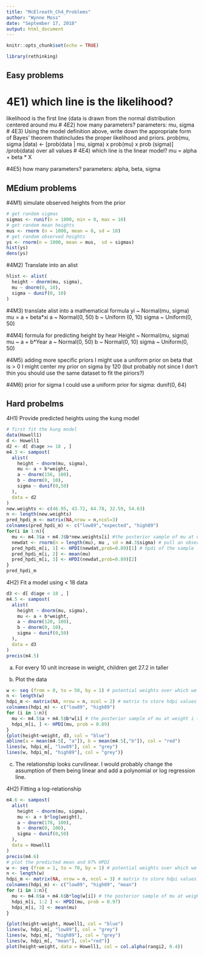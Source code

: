 ```yaml
---
title: "McElreath_Ch4_Problems"
author: "Wynne Moss"
date: "September 17, 2018"
output: html_document
---
```


```r
knitr::opts_chunk$set(echo = TRUE)
```

```r
library(rethinking)
```


## Easy problems
# 4E1) which line is the likelihood?
likelihood is the first line (data is drawn from the normal distribution centered around mu
# 4E2) how many parameters?
parameters: mu, sigma
# 4E3) Using the model definition above, write down the appropriate form of Bayes’ theorem thatincludes the proper likelihood and priors.
prob(mu, sigma |data) <- [prob(data | mu, sigma) x prob(mu) x prob (sigma)] /prob(data) over all values
# 4E4) which line is the linear model?
mu = alpha + beta * X

#4E5) how many parameters?
parameters: alpha, beta, sigma

## MEdium problems
#4M1) simulate observed heights from the prior
```r
# get random sigmas
sigmas <- runif(n = 1000, min = 0, max = 10)
# get random mean heights
mus <- rnorm (n = 1000, mean = 0, sd = 10)
# get random observed heights
ys <- rnorm(n = 1000, mean = mus,  sd = sigmas)
hist(ys)
dens(ys)
```

#4M2) Translate into an alist
```r
hlist <- alist(
  height ~ dnorm(mu, sigma), 
  mu ~ dnorm(0, 10),
  sigma ~ dunif(0, 10)
)
```

#4M3) translate alist into a mathematical formula
yi ~ Normal(mu, sigma)
mu = a + beta*xi
a ~ Normal(0, 50)
b ~ Uniform (0, 10)
sigma ~ Uniform(0, 50)

#4M4) formula for predicting height by hear
Height ~ Normal(mu, sigma)
mu ~ a + b*Year
a ~ Normal(0, 50)
b ~ Normal(0, 10)
sigma ~ Uniform(0, 50)

#4M5) adding more specific priors
I might use a uniform prior on beta that is  > 0
I might center my prior on sigma by 120 (but probably not since I don't thin you should use the same dataset to fit the piriors?)

#4M6) prior for sigma
I could use a uniform prior for sigma: dunif(0, 64)

## Hard probelms
4H1) Provide predicted heights using the kung model 
```r
# first fit the kung model
data(Howell1)
d <- Howell1
d2 <- d[ d$age >= 18 , ]
m4.3 <- sampost(
  alist(
    height ~ dnorm(mu, sigma),
    mu <- a + b*weight,
    a ~ dnorm(156, 100),
    b ~ dnorm(0, 10),
    sigma ~ dunif(0,50)
  ),
  data = d2
)
new.weights <- c(46.95, 43.72, 64.78, 32.59, 54.63)
n <- length(new.weights)
pred_hpdi_m <- matrix(NA,nrow = n,ncol=3)
colnames(pred_hpdi_m) <- c("low89","expected", "high89")
for(i in 1:n){
  mu <- m4.3$a + m4.3$b*new.weights[i] #the posterior sample of mu at weight w 
  newdat <- rnorm(n = length(mu), mu , sd = m4.3$sigma) # pull an observation from each value of sigma
  pred_hpdi_m[i, 1] <- HPDI(newdat,prob=0.89)[1] # hpdi of the sample 
  pred_hpdi_m[i, 2] <- mean(mu)
  pred_hpdi_m[i, 3] <- HPDI(newdat,prob=0.89)[2]
}
pred_hpdi_m
```

4H2) Fit a model using < 18 data
```r
d3 <- d[ d$age < 18 , ]
m4.5 <- sampost(
  alist(
    height ~ dnorm(mu, sigma),
    mu <- a + b*weight,
    a ~ dnorm(120, 100),
    b ~ dnorm(0, 10),
    sigma ~ dunif(0,50)
  ),
  data = d3
)
precis(m4.5)
```

(a) For every 10 unit increase in weight, children get 27.2 in taller

(b) Plot the data
```r
w <- seq (from = 0, to = 50, by = 1) # potential weights over which we want to plot best fit line
n <- length(w)
hdpi_m <- matrix(NA, nrow = n, ncol = 2) # matrix to store hdpi values
colnames(hdpi_m) <- c("low89", "high89")
for (i in 1:n){
  mu <- m4.5$a + m4.5$b*w[i] # the posterior sample of mu at weight i (for all posterior draws of a and b)
  hdpi_m[i, ] <- HPDI(mu, prob = 0.89)
}
{plot(height~weight, d3, col = "blue")
abline(a = mean(m4.5[, "a"]), b = mean(m4.5[,"b"]), col = "red")
lines(w, hdpi_m[, "low89"], col = "grey")
lines(w, hdpi_m[, "high89"], col = "grey")}
```


(c) The relationship looks curvilinear. I would probably change the assumption of them being linear and add a polynomial or log regression line.

4H2) Fitting a log-relationship
```r
m4.6 <- sampost(
  alist(
    height ~ dnorm(mu, sigma),
    mu <- a + b*log(weight),
    a ~ dnorm(178, 100),
    b ~ dnorm(0, 100),
    sigma ~ dunif(0,50)
  ),
  data = Howell1
)
precis(m4.6)
# plot the predicted mean and 97% HPDI
w <- seq (from = 1, to = 70, by = 1) # potential weights over which we want to plot best fit line
n <- length(w)
hdpi_m <- matrix(NA, nrow = n, ncol = 3) # matrix to store hdpi values
colnames(hdpi_m) <- c("low89", "high89", "mean")
for (i in 1:n){
  mu <- m4.6$a + m4.6$b*log(w[i]) # the posterior sample of mu at weight i (for all posterior draws of a and b)
  hdpi_m[i, 1:2 ] <- HPDI(mu, prob = 0.97)
  hdpi_m[i, 3] <- mean(mu)
}

{plot(height~weight, Howell1, col = "blue")
lines(w, hdpi_m[, "low89"], col = "grey")
lines(w, hdpi_m[, "high89"], col = "grey")
lines(w, hdpi_m[, "mean"], col="red")}
plot(height~weight, data = Howell1, col = col.alpha(rangi2, 0.4))
```


